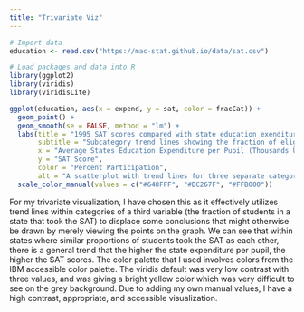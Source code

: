 ```yaml
---
title: "Trivariate Viz"
---
```


```r
# Import data
education <- read.csv("https://mac-stat.github.io/data/sat.csv")

# Load packages and data into R
library(ggplot2)
library(viridis)
library(viridisLite)

```

```r
ggplot(education, aes(x = expend, y = sat, color = fracCat)) +
  geom_point() +
  geom_smooth(se = FALSE, method = "lm") +
  labs(title = "1995 SAT scores compared with state education exenditure per pupil", 
       subtitle = "Subcategory trend lines showing the fraction of eligible students per state who took the SAT",
       x = "Average States Education Expenditure per Pupil (Thousands USD)",
       y = "SAT Score",
       color = "Percent Participation",
       alt = "A scatterplot with trend lines for three separate categories. The chart is titled '1995 SAT scores compared with state education expenditure per pupil' and shows SAT score on the Y axis and the average state expenditure per pupil on the x axis. A third variable, the fraction is shown by colors and trend lines, with categories of states in which 0 to 15, 15 to 45, and 45 to 100 percent of eligible students took the SAT. Generally, states in which lower percentages of students to the SAT had higher average scores, but within each category, the SAT scores went up slightly with higher per pupil education expenditure.") +
  scale_color_manual(values = c("#648FFF", "#DC267F", "#FFB000"))

```
For my trivariate visualization, I have chosen this as it effectively utilizes trend lines within categories of a third variable (the fraction of students in a state that took the SAT) to displace some conclusions that might otherwise be drawn by merely viewing the points on the graph. We can see that within states where similar proportions of students took the SAT as each other, there is a general trend that the higher the state expenditure per pupil, the higher the SAT scores. The color palette that I used involves colors from the IBM accessible color palette. The viridis default was very low contrast with three values, and was giving a bright yellow color which was very difficult to see on the grey background. Due to adding my own manual values, I have a high contrast, appropriate, and accessible visualization.
